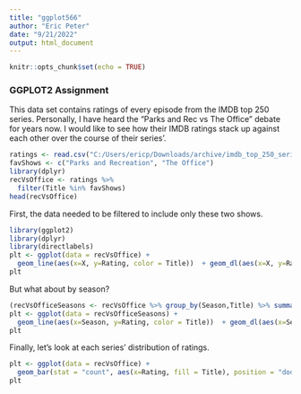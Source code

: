 ```yaml
---
title: "ggplot566"
author: "Eric Peter"
date: "9/21/2022"
output: html_document
---
```


```r
knitr::opts_chunk$set(echo = TRUE)
```

### GGPLOT2 Assignment

This data set contains ratings of every episode from the IMDB top 250 series. Personally, I have heard the "Parks and Rec vs The Office" debate for years now. I would like to see how their IMDB ratings stack up against each other over the course of their series'. 

```r
ratings <- read.csv("C:/Users/ericp/Downloads/archive/imdb_top_250_series_episode_ratings.csv")
favShows <- c("Parks and Recreation", "The Office")
library(dplyr)
recVsOffice <- ratings %>% 
  filter(Title %in% favShows)
head(recVsOffice)
```
First, the data needed to be filtered to include only these two shows.

```r
library(ggplot2)
library(dplyr)
library(directlabels)
plt <- ggplot(data = recVsOffice) + 
  geom_line(aes(x=X, y=Rating, color = Title))  + geom_dl(aes(x=X, y=Rating, color = Title,label=Title), method = 'top.points') + xlab("Episode Number")
plt
```

But what about by season?
```r
(recVsOfficeSeasons <- recVsOffice %>% group_by(Season,Title) %>% summarise(Rating = mean(Rating), .groups = "keep"))
plt <- ggplot(data = recVsOfficeSeasons) + 
  geom_line(aes(x=Season, y=Rating, color = Title))  + geom_dl(aes(x=Season, y=Rating, color = Title,label=Title), method = 'top.points') + xlab("Season")
plt
```


Finally, let's look at each series' distribution of ratings.
```r
plt <- ggplot(data = recVsOffice) + 
  geom_bar(stat = "count", aes(x=Rating, fill = Title), position = "dodge") + xlab("Rating")
plt
```

